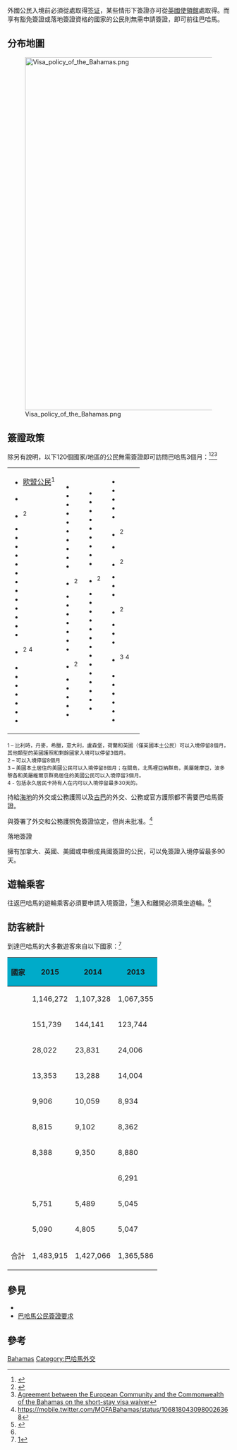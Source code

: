 外國公民入境'''{{BHS}}'''前必須從{{tsl|en|List of diplomatic missions of the Bahamas|巴哈馬使領館}}處取得[[签证|签证]]，某些情形下簽證亦可從[[英國駐外機構列表|英國使領館]]處取得。而享有豁免簽證或落地簽證資格的國家的公民則無需申請簽證，即可前往巴哈馬。

==分布地圖==
[[File:Visa_policy_of_the_Bahamas.png|800px]]

==簽證政策==
除另有說明，以下120個國家/地區的公民無需簽證即可訪問巴哈馬3個月：<ref>{{Cite web |url=http://www.bahamashclondon.net/page.php?page=8 |title=Frequently Asked Questions on Immigration/Visas/Employment and General entry to the Bahamas |access-date=2017-07-13 |archive-url=https://web.archive.org/web/20170630091539/http://www.bahamashclondon.net/page.php?page=8 |archive-date=2017-06-30 |dead-url=yes }}</ref><ref>{{Timatic Visa Policy|country=BS|accessdate=1 April 2017}}</ref><ref>[http://eur-lex.europa.eu/legal-content/EN/TXT/HTML/?uri=CELEX:22009A0630%2804%29&qid=1451172310633&from=EN Agreement between the European Community and the Commonwealth of the Bahamas on the short-stay visa waiver]</ref>

{|style=" {{border-radius|1em}} {{box-shadow|0.1em|0.1em|0.5em|rgba(0,0,0,0.75)}}; background-color: white; border: 1px solid white; padding: 5px;"
|- style="vertical-align:top;"
|
*{{flagicon|EU}} [[欧盟公民|欧盟公民]]<sup>1</sup>
*{{flag|Andorra}}
*{{flag|Antigua and Barbuda}}<sup>2</sup>
*{{flag|Argentina}}
*{{flag|Armenia}}
*{{flag|Australia}}
*{{flag|Azerbaijan}}
*{{flag|Bahrain}}
*{{flag|Bangladesh}}
*{{flag|Barbados}}
*{{flag|Belize}}
*{{flag|Bolivia}}
*{{flag|Bosnia and Herzegovina}}
*{{flag|Botswana}}
*{{flag|Brazil}}
*{{flag|Brunei}}
*{{flag|Canada}}<sup>2</sup> <sup>4</sup>
*{{flag|Cape Verde}}
*{{flag|Chile}}
*{{flag|China}}
*{{flag|Colombia}}
*{{flag|Costa Rica}}
*{{flag|Dominica}}
*{{flag|Ecuador}}
|valign=top|
*{{flag|El Salvador}}
*{{flag|Eswatini}}
*{{flag|Fiji}}
*{{flag|Gambia}}
*{{flag|Georgia}}
*{{flag|Grenada}}
*{{flag|Guatemala}}
*{{flag|Guyana}}
*{{flag|Honduras}}
*{{flag|Hong Kong}}
*{{flag|Iceland}}<sup>2</sup>
*{{flag|Israel}}
*{{flag|Jamaica}}
*{{flag|Japan}}
*{{flag|Kenya}}
*{{flag|Kiribati}}
*{{flag|Kuwait}}
*{{flag|Lesotho}}
*{{flag|Liechtenstein}}<sup>2</sup>
*{{flag|Malawi}}
*{{flag|Malaysia}}
*{{flag|Maldives}}
*{{flag|Mali}}
*{{flag|Marshall Islands}}
|valign=top|
*{{flag|Mauritius}}
*{{flag|Mexico}}
*{{flag|Moldova}}
*{{flag|Monaco}}
*{{flag|Namibia}}
*{{flag|Nauru}}
*{{flag|New Zealand}}
*{{flag|Nicaragua}}
*{{flag|North Macedonia}}
*{{flag|Norway}}<sup>2</sup>
*{{flag|Oman}}
*{{flag|Panama}}
*{{flag|Papua New Guinea}}
*{{flag|Paraguay}}
*{{flag|Peru}}
*{{flag|Qatar}}
*{{flag|Russia}}
*{{flag|Samoa}}
*{{flag|Sao Tome and Principe}}
*{{flag|Seychelles}}
*{{flag|Sierra Leone}}
*{{flag|Singapore}}
*{{flag|Solomon Islands}}
*{{flag|South Africa}}
|valign=top|
*{{flag|South Korea}}
*{{flag|Sri Lanka}}
*{{flag|Saint Kitts and Nevis}}
*{{flag|Saint Lucia}}
*{{flag|Saint Vincent and the Grenadines}}
*{{flag|San Marino}}<sup>2</sup>
*{{flag|Suriname}}
*{{flag|Switzerland}}<sup>2</sup>
*{{flag|Tanzania}}
*{{flag|Tonga}}
*{{flag|Trinidad and Tobago}}
*{{flag|Turkey}}<sup>2</sup>
*{{flag|Tuvalu}}
*{{flag|Uganda}}
*{{flag|United Arab Emirates}}
*{{flag|United States}}<sup>3</sup> <sup>4</sup>
*{{flag|Uruguay}}
*{{flag|Vanuatu}}
*{{flag|Vatican City}}
*{{flag|Venezuela}}
*{{flag|Zambia}}
*{{flag|Zimbabwe}}
|
|}
<sub>1 – 比利時，丹麥，希臘，意大利，盧森堡，荷蘭和英國（僅英國本土公民）可以入境停留8個月，其他類型的英國護照和剩餘國家入境可以停留3個月。<br />
2 – 可以入境停留8個月<br />
3 – 美國本土居住的美國公民可以入境停留8個月；在關島，北馬裡亞納群島，美屬薩摩亞，波多黎各和美屬維爾京群島居住的美國公民可以入境停留3個月。<br />
4 - 包括永久居民卡持有人在内可以入境停留最多30天的。</sub>

持給[[海地|海地]]的外交或公務護照以及[[古巴|古巴]]的外交、公務或官方護照都不需要巴哈馬簽證。

與{{flag|India}}簽署了外交和公務護照免簽證協定，但尚未批准。<ref>https://mobile.twitter.com/MOFABahamas/status/1068180430980026368</ref>

;落地簽證
擁有加拿大、英國、美國或申根成員國簽證的{{flag|India}}公民，可以免簽證入境停留最多90天。

==遊輪乘客==
往返巴哈馬的遊輪乘客必須要申請入境簽證，<ref name= cruise>{{cite web |url= https://www.facebook.com/notes/bahamas-consulate-general-miami/cruise-ship-passengers/789588411112489 |title= Information Note to Cruise Ship Passengers Travelling to the Bahamas |work= Consulate General of the Commonwealth of the Bahamas |date= Dec 18, 2014 }}</ref>進入和離開必須乘坐遊輪。<ref name= cruise/>

==訪客統計==
到達巴哈馬的大多數遊客來自以下國家：<ref>[http://www.tourismtoday.com/sites/default/files/frequently_requested_statistics_brochure_2015.pdf]</ref>

{| class="wikitable sortable"
|-
!  style=background:#00abc9| 國家
!  style=background:#00abc9| 2015
!  style=background:#00abc9| 2014
!  style=background:#00abc9| 2013
|- 
| {{flag|United States}} || 1,146,272 || 1,107,328 || 1,067,355
|-
| {{flag|Canada}} || 151,739 || 144,141 || 123,744
|-
| {{flag|United Kingdom}} || 28,022 || 23,831 || 24,006
|-
| {{flag|France}} || 13,353 || 13,288 || 14,004
|-
| {{flag|Germany}} || 9,906 || 10,059 || 8,934
|-
| {{flag|Italy}} || 8,815 || 9,102 || 8,362
|-
| {{flag|Brazil}} || 8,388 || 9,350 || 8,880
|-
| {{flag|Jamaica}} || {{n/a}} || {{n/a}} || 6,291
|-
| {{flag|Switzerland}} || 5,751 || 5,489 || 5,045
|-
| {{flag|Argentina}} || 5,090 || 4,805 || 5,047
|-
| 合計 || 1,483,915 || 1,427,066 || 1,365,586
|}

==參見==
*{{tsl|en|List of diplomatic missions of the Bahamas|巴哈馬駐外機構列表}}
*[[巴哈馬公民簽證要求|巴哈馬公民簽證要求]]

==參考==
{{Reflist}}

{{各国签证信息}}

[[Category:各國簽證政策|Bahamas]]
[[Category:巴哈馬外交|Category:巴哈馬外交]]